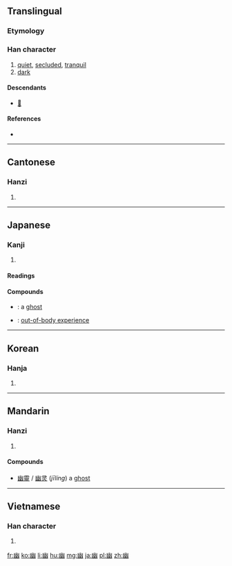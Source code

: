 {{also|凼}}
==Translingual==

===Etymology===
{{Han compound|𢆶|山|t1=幺幺|ls=psc}}

===Han character===
{{Han char|rn=52|rad=幺|as=06|sn=9|four=2277<sub>0</sub>|canj=山女戈戈 (UVII)|ids=⿻[[山]][[𢆶]]}}

# [[quiet]], [[secluded]], [[tranquil]]
# [[dark]]

====Descendants====
* [[𧍘]]

====References====
* {{Han ref|kx=0342.120|dkj=09205|dj=0651.100|hdz=21094.080|uh=5E7D|ud=24189|bh=ABD5|bd=43989}}

----

==Cantonese==

===Hanzi===
{{yue-hanzi|jyut=|y=yau1}}

# {{defn|lang=yue|sort=幺06}}

----

==Japanese==

===Kanji===
{{ja-kanji|grade=c|rs=幺06}}

# {{defn|lang=ja|sort=幺06}}

====Readings====
{{ja-readings
|on=[[ゆう]] (yū)
|kun=[[くらい]] (kurai), [[かすか]] (kasuka)
}}

====Compounds====
* {{ja-r|幽霊|ゆうれい}}: a [[ghost]]
* {{ja-r|幽体離脱|ゆうたい りだつ}}: [[out-of-body experience]]

----

==Korean==

===Hanja===
{{ko-hanja|hangeul=유|rv=yu|mr=yu}}

# {{defn|lang=ko|sort=幺06}}

----

==Mandarin==
===Hanzi===
{{cmn-hanzi|pin=[[jī]] ([[ji1]]), [[yōu]] ([[you1]])|wg=chi<sup>1</sup>, yu<sup>1</sup>}}

# {{defn|lang=cmn|sort=幺06}}

====Compounds====
* [[幽靈]] / [[幽灵]] (''jīlíng'') a [[ghost]]

----

==Vietnamese==

===Han character===
{{vi-hantu|[[u]], [[ù]]|rs=幺06}}

# {{defn|lang=vi|sort=幺06}}

[[fr:幽]]
[[ko:幽]]
[[li:幽]]
[[hu:幽]]
[[mg:幽]]
[[ja:幽]]
[[pl:幽]]
[[zh:幽]]